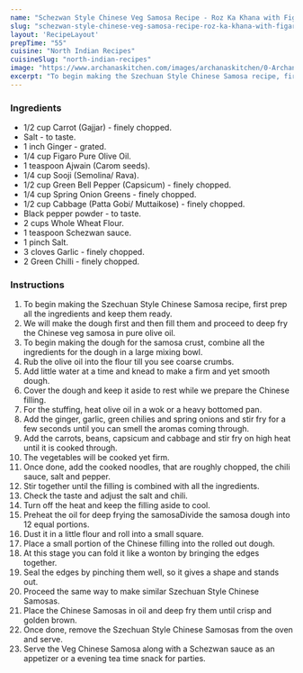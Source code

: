 ---
name: "Schezwan Style Chinese Veg Samosa Recipe - Roz Ka Khana with Figaro Olive Oil"
slug: "schezwan-style-chinese-veg-samosa-recipe-roz-ka-khana-with-figaro-olive-oil"
layout: 'RecipeLayout'
prepTime: "55"
cuisine: "North Indian Recipes"
cuisineSlug: "north-indian-recipes"
image: "https://www.archanaskitchen.com/images/archanaskitchen/0-Archanas-Kitchen-Recipes/2017/0-Archana/13-short-format-Sichuan_Style_Chinese_Veg_Samosa_Figaro_Olive_Oil-3.jpg"
excerpt: "To begin making the Szechuan Style Chinese Samosa recipe, first prep all the ingredients and keep them ready"
---

### Ingredients

- 1/2 cup Carrot (Gajjar) - finely chopped.
- Salt - to taste.
- 1 inch Ginger - grated.
- 1/4 cup Figaro Pure Olive Oil.
- 1 teaspoon Ajwain (Carom seeds).
- 1/4 cup Sooji (Semolina/ Rava).
- 1/2 cup Green Bell Pepper (Capsicum) - finely chopped.
- 1/4 cup Spring Onion Greens - finely chopped.
- 1/2 cup Cabbage (Patta Gobi/ Muttaikose) - finely chopped.
- Black pepper powder - to taste.
- 2 cups Whole Wheat Flour.
- 1 teaspoon Schezwan sauce.
- 1 pinch Salt.
- 3 cloves Garlic - finely chopped.
- 2 Green Chilli - finely chopped.

### Instructions

1. To begin making the Szechuan Style Chinese Samosa recipe, first prep all the ingredients and keep them ready.
1. We will make the dough first and then fill them and proceed to deep fry the Chinese veg samosa in pure olive oil.
1. To begin making the dough for the samosa crust, combine all the ingredients for the dough in a large mixing bowl.
1. Rub the olive oil into the flour till you see coarse crumbs.
1. Add  little water at a time and knead to make a firm and yet smooth dough.
1. Cover the dough and keep it aside to rest while we prepare the Chinese filling.
1. For the stuffing, heat olive oil in a wok or a heavy bottomed pan.
1. Add the ginger, garlic, green chilies and spring onions and stir fry for a few seconds until you can smell the aromas coming through.
1. Add the carrots, beans, capsicum and cabbage and stir fry on high heat until it is cooked through.
1. The vegetables will be cooked yet firm.
1. Once done, add the cooked noodles, that are roughly chopped, the chili sauce, salt and pepper.
1. Stir together until the filling is combined with all the ingredients.
1. Check the taste and adjust the salt and chili.
1. Turn off the heat and keep the filling aside to cool.
1. Preheat the oil for deep frying the samosaDivide the samosa dough into 12 equal portions.
1. Dust it in a little flour and roll into a small square.
1. Place a small portion of the Chinese filling into the rolled out dough.
1. At this stage you can fold it like a wonton by bringing the edges together.
1. Seal the edges by pinching them well, so it gives a shape and stands out.
1. Proceed the same way to make similar Szechuan Style Chinese Samosas.
1. Place the Chinese Samosas in oil and deep fry them until crisp and golden brown.
1. Once done, remove the Szechuan Style Chinese Samosas from the oven and serve.
1. Serve the Veg Chinese Samosa along with a Schezwan sauce as an appetizer or a evening tea time snack for parties.
